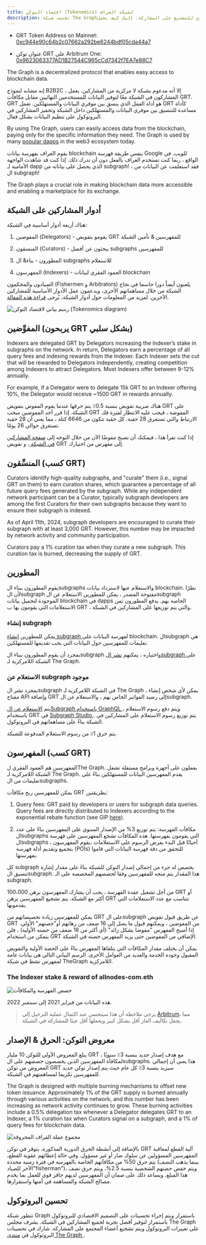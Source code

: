 ```yaml
---
title: اقتصاد التوكن (Tokenomics) لشبكة الغراف
description: تعتمد شبكة The Graphعلى نظام إقتصادي قوي للتشجيع على المشاركة. إليك كيف يعمل GRT ، التوكن الأساسي للعمل في The Graph.
---
```


- GRT Token Address on Mainnet: [0xc944e90c64b2c07662a292be6244bdf05cda44a7](https://etherscan.io/token/0xc944e90c64b2c07662a292be6244bdf05cda44a7)

- عنوان توكن GRT على Arbitrum One: [ 0x9623063377AD1B27544C965cCd7342f7EA7e88C7 ](https://arbiscan.io/token/0x9623063377ad1b27544c965ccd7342f7ea7e88c7)

The Graph is a decentralized protocol that enables easy access to blockchain data.

إنه مشابه لنموذج B2B2C ، إلا أنه مدعوم بشبكة لا مركزية من المشاركين. يعمل المشاركون في الشبكة معًا لتوفير البيانات للمستخدمين النهائيين مقابل مكافآت GRT. GRT هو أداة العمل الذي ينسق بين موفري البيانات والمستهلكين. تعمل GRT كأداة مساعدة للتنسيق بين موفري البيانات والمستهلكين داخل الشبكة وتحفيز المشاركين في البروتوكول على تنظيم البيانات بشكل فعال.

By using The Graph, users can easily access data from the blockchain, paying only for the specific information they need. The Graph is used by many [popular dapps](https://thegraph.com/explorer) in the web3 ecosystem today.

يقوم الغراف بفهرسة بيانات blockchain بنفس طريقة فهرسة Google للويب. في الواقع ، ربما كنت تستخدم الغراف بالفعل دون أن تدرك ذلك. إذا كنت قد شاهدت الواجهة الأمامية لـ dapp الذي يحصل على بياناته من subgraph! ، فقد استعلمت عن البيانات من ال subgraph!

The Graph plays a crucial role in making blockchain data more accessible and enabling a marketplace for its exchange.

## أدوار المشاركين على الشبكة

هناك أربعة أدوار أساسية في الشبكة:

1.  المفوضين (Delegators) - يقومو بتفويض GRT للمفهرسين & تأمين الشبكة

2.  المنسقون (Curators) - يبحثون عن أفضل subgraphs للمفهرسين

3.  المطورون - بناء& ال subgraphs للاستعلام

4.  المفهرسون (Indexers) - العمود الفقري لبيانات blockchain

الصيادون والمحكمون (Fishermen و Arbitrators) يلعبون أيضاً دورا حاسما في نجاح الشبكة من خلال مساهماتهم الأخرى، ويدعمون عمل الأدوار الأساسية للمشاركين الآخرين. لمزيد من المعلومات حول أدوار الشبكة، يُرجى [قراءة هذه المقالة](https://thegraph.com/blog/the-graph-grt-token-economics/).

![رسم بياني لاقتصاد التوكن (Tokenomics diagram)](/img/updated-tokenomics-image.png)

## المفوِّضين (يربحون GRT بشكل سلبي)

Indexers are delegated GRT by Delegators increasing the Indexer’s stake in subgraphs on the network. In return, Delegators earn a percentage of all query fees and indexing rewards from the Indexer. Each Indexer sets the cut that will be rewarded to Delegators independently, creating competition among Indexers to attract Delegators. Most Indexers offer between 9-12% annually.

For example, if a Delegator were to delegate 15k GRT to an Indexer offering 10%, the Delegator would receive ~1500 GRT in rewards annually.

هناك ضريبة تفويض بنسبة 0.5٪ يتم حرقها عندما يقوم المفوض بتفويض GRT على الشبكة. إذا قرر أحد المفوضين سحب GRT المفوضة ، فيجب عليه الانتظار لفترة فك الارتباط والتي تستغرق 28 حقبة. كل حقبة تتكون من 6646 كتلة ، مما يعني أن 28 حقبة تستغرق حوالي 26 يومًا.

إذا كنت تقرأ هذا ، فيمكنك أن تصبح مفوضًا الآن من خلال التوجه إلى [ صفحة المشاركين في الشبكة ](https://thegraph.com/explorer/participants/indexers) ، و تفويض GRT إلى مفهرس من اختيارك.

## المنسِّقون (كسب GRT)

Curators identify high-quality subgraphs, and "curate" them (i.e., signal GRT on them) to earn curation shares, which guarantee a percentage of all future query fees generated by the subgraph. While any independent network participant can be a Curator, typically subgraph developers are among the first Curators for their own subgraphs because they want to ensure their subgraph is indexed.

As of April 11th, 2024, subgraph developers are encouraged to curate their subgraph with at least 3,000 GRT. However, this number may be impacted by network activity and community participation.

Curators pay a 1% curation tax when they curate a new subgraph. This curation tax is burned, decreasing the supply of GRT.

## المطورين

يقوم المطورون ببناء الsubgraphs والاستعلام عنها لاسترداد بيانات blockchain. نظرًا لأن الsubgraph مفتوحة المصدر ، يمكن للمطورين الاستعلام عن الsubgraph الموجودة لتحميل بيانات blockchain في dapps الخاصة بهم. يدفع المطورون ثمن الاستعلامات التي يقومون بها ب GRT ، والتي يتم توزيعها على المشاركين في الشبكة.

### إنشاء subgraph

يمكن للمطورين [ إنشاء subgraph ](/developing/creating-a-subgraph/) لفهرسة البيانات على blockchain. الsubgraph هي تعليمات للمفهرسين حول البيانات التي يجب تقديمها للمستهلكين.

بمجرد أن يقوم المطورون ببناء الsubgraph واختباره ، يمكنهم [ نشر الsubgraph ](/publishing/publishing-a-subgraph/) على الشبكة اللامركزية لـ The Graph.

### الاستعلام عن subgraph موجود

بمجرد نشر الsubgraph [ ](https://thegraph.com/docs/en/publishing/publishing-a-subgraph/) في الشبكة اللامركزية لـ The Graph ، يمكن لأي شخص إنشاء مفتاح API وإضافة GRT إلى رصيد الفواتير الخاص بهم ، والاستعلام عن الsubgraph.

يتم [ الاستعلام عن الSubgraph باستخدام GraphQL ](/querying/querying-the-graph/) ، ويتم دفع رسوم الاستعلام باستخدام GRT في [ Subgraph Studio ](https://thegraph.com/studio/). يتم توزيع رسوم الاستعلام على المشاركين في الشبكة بناءً على مساهماتهم في البروتوكول.

يتم حرق 1٪ من رسوم الاستعلام المدفوعة للشبكة.

## المفهرسون (كسب GRT)

المفهرسين هم العمود الفقري لThe Graph. يعملون على أجهزة وبرامج مستقلة تشغل الشبكة اللامركزية لـ The Graph. يقدم المفهرسين البيانات للمستهلكين بناءً على تعليمات من الsubgraphs.

يمكن للمفهرسين ربح مكافآت GRT بطريقتين:

1.  Query fees: GRT paid by developers or users for subgraph data queries. Query fees are directly distributed to Indexers according to the exponential rebate function (see GIP [here](https://forum.thegraph.com/t/gip-0051-exponential-query-fee-rebates-for-indexers/4162)).

2.  مكافآت الفهرسة: يتم توزيع 3% من الإصدار السنوي على المفهرسين بناءً على عدد الsubgraphs التي يقومون بفهرستها. هذه المكافآت تشجع المفهرسين على فهرسة الsubgraphs ، أحيانًا قبل البدء بفرض الرسوم على الاستعلامات ،يقوم المفهرسون بتجميع وتقديم أدلة فهرسة (POIs) للتحقق من دقة فهرسة البيانات التي قاموا بفهرستها.

كل subgraph يخصص له جزء من إجمالي إصدار التوكن للشبكة بناءً على مقدار إشارة تنسيق الsubgraph. هذا المقدار يتم منحه للمفهرسين وفقا لحصصهم المخصصة على الـ subgraph.

من أجل تشغيل عقدة الفهرسة ، يجب أن يشارك المفهرسون برهن 100،000 GRT أو أكثر مع الشبكة. يتم تشجيع المفهرسين برهن GRT تتناسب مع عدد الاستعلامات التي يقدمونها.

يمكن للمفهرسين زيادة تخصيصاتهم من GRT على الsubgraph عن طريق قبول تفويض GRT من المفوضين ، ويمكنهم قبول ما يصل إلى 16 ضعف من رهانهم أو"حصتهم" الأولي. إذا أصبح المفهرس "مفوضا بشكل زائد" (أي أكثر من 16 ضعف من حصته الأولية) ، فلن يتمكن من استخدام GRT الإضافي من المفوضين حتى يزيد المفهرس حصته في الشبكة.

يمكن أن يختلف مقدار المكافآت التي يتلقاها المفهرس بناءً على الحصة الأولية والتفويض المقبول وجودة الخدمة والعديد من العوامل الأخرى. الرسم البياني التالي هي بيانات عامة لمفهرس نشط في شبكة TheGraph اللامركزية.

### The Indexer stake & reward of allnodes-com.eth

![حصص الفهرسة والمكافآت](/img/indexing-stake-and-income.png)

هذه البيانات من فبراير 2021 إلى سبتمبر 2022.

> يرجى ملاحظة أن هذا سيتحسن عند اكتمال عملية الترحيل إلى [Arbitrum](https://forum.thegraph.com/t/gip-0037-the-graph-arbitrum-deployment-with-linear-rewards-minted-in-l2/3551)، مما يجعل تكاليف الغاز أقل بشكل كبير ويجعلها أقل عبئا للمشاركة في الشبكة.

## معروض التوكن: الحرق & الإصدار

يبلغ المعروض الأولي للتوكن 10 مليار GRT ، مع هدف إصدار جديد بنسبة 3٪ سنويًا لمكافأة المفهرسين الذين يخصصون حصصهم على الsubgraphs. هذا يعني أن إجمالي المعروض من توكن GRT سيزيد بنسبة 3٪ كل عام حيث يتم إصدار توكن جديد للمفهرسين تكريما لمساهمتهم في الشبكة.

The Graph is designed with multiple burning mechanisms to offset new token issuance. Approximately 1% of the GRT supply is burned annually through various activities on the network, and this number has been increasing as network activity continues to grow. These burning activities include a 0.5% delegation tax whenever a Delegator delegates GRT to an Indexer, a 1% curation tax when Curators signal on a subgraph, and a 1% of query fees for blockchain data.

![مجموع عملة القراف المحروقة](/img/total-burned-grt.jpeg)

بالإضافة إلى أنشطة الحرق الدورية المذكورة، يتوفر في توكن GRT آلية القطع لمعاقبة المفهرسين المسؤولين عن سلوك ضار أو غير مسؤول. وفي حالة إعطائهم عقوبة القطع، يتم حرق 50% من مكافآتهم الخاصة بالفهرسة في فترة زمنية محددة (بينما يذهب النصف الآخر للصياد"fisherman")، ويتم خفض حصتهم الشخصية بنسبة 2.5%، ويتم حرق نصف هذا المبلغ. ويساعد ذلك على ضمان أن المفهرسين لديهم حافز قوي للعمل بما يخدم مصالح الشبكة والمساهمة في أمنها واستقرارها.

## تحسين البروتوكول

تتطور شبكة Graph باستمرار ويتم إجراء تحسينات على التصميم الاقتصادي للبروتوكول باستمرار لتوفير أفضل تجربة لجميع المشاركين في الشبكة. يشرف مجلس The Graph على تغييرات البروتوكول ويتم تشجيع أعضاء المجتمع على المشاركة. شارك في تحسينات البروتوكول في [ منتدى The Graph ](https://forum.thegraph.com/).
